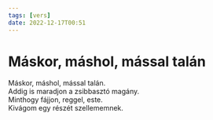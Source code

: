 ```yaml
---
tags: [vers]
date: 2022-12-17T00:51
---
```


# Máskor, máshol, mással talán

Máskor, máshol, mással talán.  
Addig is maradjon a zsibbasztó magány.  
Minthogy fájjon, reggel, este.  
Kivágom egy részét szellememnek.
